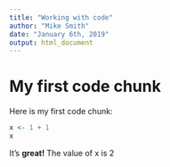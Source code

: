 ```yaml
---
title: "Working with code"
author: "Mike Smith"
date: "January 6th, 2019"
output: html_document
---
```


# My first code chunk

Here is my first code chunk:

```r
x <- 1 + 1
x
```

It's **great!** The value of x is 2
